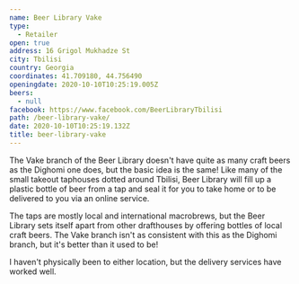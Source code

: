 ```yaml
---
name: Beer Library Vake
type:
  - Retailer
open: true
address: 16 Grigol Mukhadze St
city: Tbilisi
country: Georgia
coordinates: 41.709180, 44.756490
openingdate: 2020-10-10T10:25:19.005Z
beers:
  - null
facebook: https://www.facebook.com/BeerLibraryTbilisi
path: /beer-library-vake/
date: 2020-10-10T10:25:19.132Z
title: beer-library-vake
---
```

The Vake branch of the Beer Library doesn't have quite as many craft beers as the Dighomi one does, but the basic idea is the same! Like many of the small takeout taphouses dotted around Tbilisi, Beer Library will fill up a plastic bottle of beer from a tap and seal it for you to take home or to be delivered to you via an online service.

The taps are mostly local and international macrobrews, but the Beer Library sets itself apart from other drafthouses by offering bottles of local craft beers. The Vake branch isn't as consistent with this as the Dighomi branch, but it's better than it used to be!  

I haven't physically been to either location, but the delivery services have worked well.